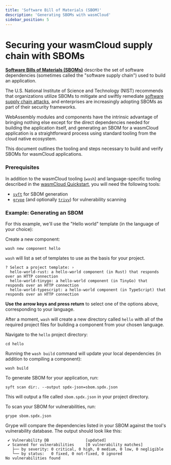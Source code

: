 ```yaml
---
title: 'Software Bill of Materials (SBOM)'
description: 'Generating SBOMs with wasmCloud'
sidebar_position: 5
---
```

# Securing your wasmCloud supply chain with SBOMs

[**Software Bills of Materials (SBOMs)**](https://www.cisa.gov/sbom) describe the set of software dependencies (sometimes called the "software supply chain") used to build an application. 

The U.S. National Institute of Science and Technology (NIST) recommends that organizations utilize SBOMs to mitigate and swiftly remediate [software supply chain attacks](https://www.cisa.gov/sites/default/files/publications/defending_against_software_supply_chain_attacks_508.pdf), and enterprises are increasingly adopting SBOMs as part of their security frameworks. 

WebAssembly modules and components have the intrinsic advantage of bringing nothing else except for the direct dependencies needed for building the application itself, and generating an SBOM for a wasmCloud application is a straightforward process using standard tooling from the cloud native ecosystem.

This document outlines the tooling and steps necessary to build and verify SBOMs for wasmCloud applications.

### Prerequisites

In addition to the wasmCloud tooling (`wash`) and language-specific tooling described in the [wasmCloud Quickstart](/docs/tour/hello-world?lang=tinygo), you will need the following tools:

* [`syft`](https://github.com/anchore/syft?tab=readme-ov-file#installation) for SBOM generation
* [`grype`](https://github.com/anchore/grype?tab=readme-ov-file#installation) (and optionally [`trivy`](https://github.com/aquasecurity/trivy?tab=readme-ov-file#get-trivy)) for vulnerability scanning

### Example: Generating an SBOM

For this example, we'll use the "Hello world" template (in the language of your choice):

Create a new component:

```shell
wash new component hello
```
`wash` will list a set of templates to use as the basis for your project. 

```shell
? Select a project template: ›
  hello-world-rust: a hello-world component (in Rust) that responds over an HTTP connection
  hello-world-tinygo: a hello-world component (in TinyGo) that responds over an HTTP connection
  hello-world-typescript: a hello-world component (in TypeScript) that responds over an HTTP connection
```
**Use the arrow keys and press return** to select one of the options above, corresponding to your language. 

After a moment, `wash` will create a new directory called `hello` with all of the required project files for building a component from your chosen language. 

Navigate to the `hello` project directory:

```shell
cd hello
```
Running the `wash build` command will update your local dependencies (in addition to compiling a component):

```shell
wash build
```

To generate SBOM for your application, run: 

```shell
syft scan dir:. --output spdx-json=sbom.spdx.json
```

This will output a file called `sbom.spdx.json` in your project directory. 

To scan your SBOM for vulnerabilities, run:

```shell
grype sbom.spdx.json
```

Grype will compare the dependencies listed in your SBOM against the tool's vulnerability database. The output should look like this:

```text
 ✔ Vulnerability DB                [updated]  
 ✔ Scanned for vulnerabilities     [0 vulnerability matches]  
   ├── by severity: 0 critical, 0 high, 0 medium, 0 low, 0 negligible
   └── by status:   0 fixed, 0 not-fixed, 0 ignored 
No vulnerabilities found
```